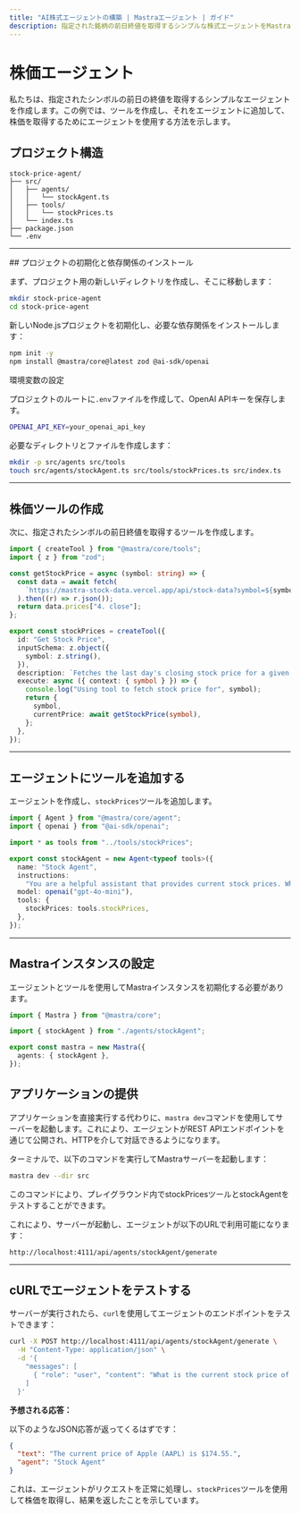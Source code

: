 ```yaml
---
title: "AI株式エージェントの構築 | Mastraエージェント | ガイド"
description: 指定された銘柄の前日終値を取得するシンプルな株式エージェントをMastraで作成するガイド。
---
```



# 株価エージェント

私たちは、指定されたシンボルの前日の終値を取得するシンプルなエージェントを作成します。この例では、ツールを作成し、それをエージェントに追加して、株価を取得するためにエージェントを使用する方法を示します。

<YouTube id="rIaZ4l7y9wo" />

## プロジェクト構造

```
stock-price-agent/
├── src/
│   ├── agents/
│   │   └── stockAgent.ts
│   ├── tools/
│   │   └── stockPrices.ts
│   └── index.ts
├── package.json
└── .env
```

---

<Steps>
## プロジェクトの初期化と依存関係のインストール

まず、プロジェクト用の新しいディレクトリを作成し、そこに移動します：

```bash
mkdir stock-price-agent
cd stock-price-agent
```

新しいNode.jsプロジェクトを初期化し、必要な依存関係をインストールします：

```bash copy
npm init -y
npm install @mastra/core@latest zod @ai-sdk/openai
```

環境変数の設定

プロジェクトのルートに`.env`ファイルを作成して、OpenAI APIキーを保存します。

```bash filename=".env" copy
OPENAI_API_KEY=your_openai_api_key
```

必要なディレクトリとファイルを作成します：

```bash
mkdir -p src/agents src/tools
touch src/agents/stockAgent.ts src/tools/stockPrices.ts src/index.ts
```

---

## 株価ツールの作成

次に、指定されたシンボルの前日終値を取得するツールを作成します。

```ts filename="src/tools/stockPrices.ts"
import { createTool } from "@mastra/core/tools";
import { z } from "zod";

const getStockPrice = async (symbol: string) => {
  const data = await fetch(
    `https://mastra-stock-data.vercel.app/api/stock-data?symbol=${symbol}`,
  ).then((r) => r.json());
  return data.prices["4. close"];
};

export const stockPrices = createTool({
  id: "Get Stock Price",
  inputSchema: z.object({
    symbol: z.string(),
  }),
  description: `Fetches the last day's closing stock price for a given symbol`,
  execute: async ({ context: { symbol } }) => {
    console.log("Using tool to fetch stock price for", symbol);
    return {
      symbol,
      currentPrice: await getStockPrice(symbol),
    };
  },
});
```

---

## エージェントにツールを追加する

エージェントを作成し、`stockPrices`ツールを追加します。

```ts filename="src/agents/stockAgent.ts"
import { Agent } from "@mastra/core/agent";
import { openai } from "@ai-sdk/openai";

import * as tools from "../tools/stockPrices";

export const stockAgent = new Agent<typeof tools>({
  name: "Stock Agent",
  instructions:
    "You are a helpful assistant that provides current stock prices. When asked about a stock, use the stock price tool to fetch the stock price.",
  model: openai("gpt-4o-mini"),
  tools: {
    stockPrices: tools.stockPrices,
  },
});
```

---

## Mastraインスタンスの設定

エージェントとツールを使用してMastraインスタンスを初期化する必要があります。

```ts filename="src/index.ts"
import { Mastra } from "@mastra/core";

import { stockAgent } from "./agents/stockAgent";

export const mastra = new Mastra({
  agents: { stockAgent },
});
```

## アプリケーションの提供

アプリケーションを直接実行する代わりに、`mastra dev`コマンドを使用してサーバーを起動します。これにより、エージェントがREST APIエンドポイントを通じて公開され、HTTPを介して対話できるようになります。

ターミナルで、以下のコマンドを実行してMastraサーバーを起動します：

```bash
mastra dev --dir src
```

このコマンドにより、プレイグラウンド内でstockPricesツールとstockAgentをテストすることができます。

これにより、サーバーが起動し、エージェントが以下のURLで利用可能になります：

```
http://localhost:4111/api/agents/stockAgent/generate
```

---

## cURLでエージェントをテストする

サーバーが実行されたら、`curl`を使用してエージェントのエンドポイントをテストできます：

```bash
curl -X POST http://localhost:4111/api/agents/stockAgent/generate \
  -H "Content-Type: application/json" \
  -d '{
    "messages": [
      { "role": "user", "content": "What is the current stock price of Apple (AAPL)?" }
    ]
  }'
```

**予想される応答：**

以下のようなJSON応答が返ってくるはずです：

```json
{
  "text": "The current price of Apple (AAPL) is $174.55.",
  "agent": "Stock Agent"
}
```

これは、エージェントがリクエストを正常に処理し、`stockPrices`ツールを使用して株価を取得し、結果を返したことを示しています。

</Steps>
